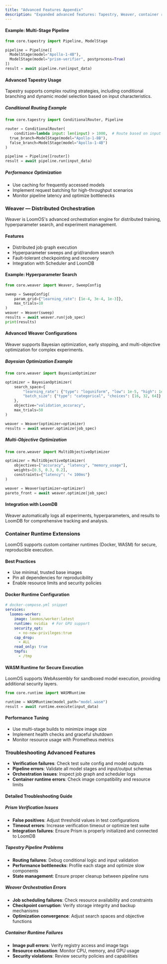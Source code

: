 ```yaml
---
title: "Advanced Features Appendix"
description: "Expanded advanced features: Tapestry, Weaver, container runtime, troubleshooting."
---
```


#### Example: Multi-Stage Pipeline
```python
from core.tapestry import Pipeline, ModelStage

pipeline = Pipeline([
  ModelStage(model="Apollo-1-4B"),
  ModelStage(model="prism-verifier", postprocess=True)
])
result = await pipeline.run(input_data)
```

#### Advanced Tapestry Usage
Tapestry supports complex routing strategies, including conditional branching and dynamic model selection based on input characteristics.

##### Conditional Routing Example
```python
from core.tapestry import ConditionalRouter, Pipeline

router = ConditionalRouter(
    condition=lambda input: len(input) > 1000,  # Route based on input length
  true_branch=ModelStage(model="Apollo-1-8B"),
  false_branch=ModelStage(model="Apollo-1-4B")
)

pipeline = Pipeline([router])
result = await pipeline.run(input_data)
```

##### Performance Optimization
- Use caching for frequently accessed models
- Implement request batching for high-throughput scenarios
- Monitor pipeline latency and optimize bottlenecks

### Weaver — Distributed Orchestration

Weaver is LoomOS's advanced orchestration engine for distributed training, hyperparameter search, and experiment management.

#### Features
- Distributed job graph execution
- Hyperparameter sweeps and grid/random search
- Fault-tolerant checkpointing and recovery
- Integration with Scheduler and LoomDB

#### Example: Hyperparameter Search
```python
from core.weaver import Weaver, SweepConfig

sweep = SweepConfig(
    param_grid={"learning_rate": [1e-4, 3e-4, 1e-3]},
    max_trials=10
)
weaver = Weaver(sweep)
results = await weaver.run(job_spec)
print(results)
```

#### Advanced Weaver Configurations
Weaver supports Bayesian optimization, early stopping, and multi-objective optimization for complex experiments.

##### Bayesian Optimization Example
```python
from core.weaver import BayesianOptimizer

optimizer = BayesianOptimizer(
    search_space={
        "learning_rate": {"type": "loguniform", "low": 1e-5, "high": 1e-2},
        "batch_size": {"type": "categorical", "choices": [16, 32, 64]}
    },
    objective="validation_accuracy",
    max_trials=50
)

weaver = Weaver(optimizer=optimizer)
results = await weaver.optimize(job_spec)
```

##### Multi-Objective Optimization
```python
from core.weaver import MultiObjectiveOptimizer

optimizer = MultiObjectiveOptimizer(
    objectives=["accuracy", "latency", "memory_usage"],
    weights=[0.5, 0.3, 0.2],
    constraints={"latency": "< 100ms"}
)

weaver = Weaver(optimizer=optimizer)
pareto_front = await weaver.optimize(job_spec)
```

#### Integration with LoomDB
Weaver automatically logs all experiments, hyperparameters, and results to LoomDB for comprehensive tracking and analysis.

### Container Runtime Extensions

LoomOS supports custom container runtimes (Docker, WASM) for secure, reproducible execution.

#### Best Practices
- Use minimal, trusted base images
- Pin all dependencies for reproducibility
- Enable resource limits and security policies

#### Docker Runtime Configuration
```yaml
# docker-compose.yml snippet
services:
  loomos-worker:
    image: loomos/worker:latest
    runtime: nvidia  # For GPU support
    security_opt:
      - no-new-privileges:true
    cap_drop:
      - ALL
    read_only: true
    tmpfs:
      - /tmp
```

#### WASM Runtime for Secure Execution
LoomOS supports WebAssembly for sandboxed model execution, providing additional security layers.

```python
from core.runtime import WASMRuntime

runtime = WASMRuntime(model_path="model.wasm")
result = await runtime.execute(input_data)
```

#### Performance Tuning
- Use multi-stage builds to minimize image size
- Implement health checks and graceful shutdown
- Monitor resource usage with Prometheus metrics

### Troubleshooting Advanced Features
- **Verification failures**: Check test suite config and model outputs
- **Pipeline errors**: Validate all model stages and input/output schemas
- **Orchestration issues**: Inspect job graph and scheduler logs
- **Container runtime errors**: Check image compatibility and resource limits

#### Detailed Troubleshooting Guide

##### Prism Verification Issues
- **False positives**: Adjust threshold values in test configurations
- **Timeout errors**: Increase verification timeout or optimize test suite
- **Integration failures**: Ensure Prism is properly initialized and connected to LoomDB

##### Tapestry Pipeline Problems
- **Routing failures**: Debug conditional logic and input validation
- **Performance bottlenecks**: Profile each stage and optimize slow components
- **State management**: Ensure proper cleanup between pipeline runs

##### Weaver Orchestration Errors
- **Job scheduling failures**: Check resource availability and constraints
- **Checkpoint corruption**: Verify storage integrity and backup mechanisms
- **Optimization convergence**: Adjust search spaces and objective functions

##### Container Runtime Failures
- **Image pull errors**: Verify registry access and image tags
- **Resource exhaustion**: Monitor CPU, memory, and GPU usage
- **Security violations**: Review security policies and capabilities
